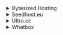 <details><summary>Bytesized Hosting</summary>

- Host: `https://<username>.<hostname>.bysh.me/readarr`
- API Key: `API Key` (Readarr's API Key found in Settings -> General -> Security) 
- Basic Auth: Disabled

</details>

<details><summary>Seedhost.eu</summary>

- Host: `https://<hostname>.seedhost.eu/<username>/readarr`
- API Key: `API Key` (Readarr's API Key found in Settings -> General -> Security) 
- Basic Auth: Disabled

</details>

<details><summary>Ultra.cc</summary>

- Host: `https://<username>.<hostname>.usbx.me/readarr`
- API Key: `API Key` (Readarr's API Key found in Settings -> General -> Security) 
- Basic Auth: Disabled

</details>

<details><summary>Whatbox</summary>

- Host: `https://<hostname>.whatbox.ca:<port>`
- API Key: `API Key` (Readarr's API Key found in Settings -> General -> Security) 
- Basic Auth: Disabled

</details>
